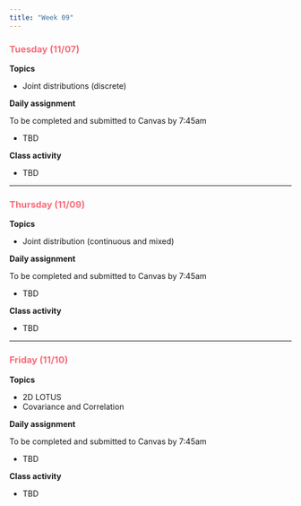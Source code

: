 ```yaml
---
title: "Week 09"
---
```


::: {style="color: #F66D7A"}
### Tuesday (11/07)
:::

**Topics**

-   Joint distributions (discrete)

**Daily assignment**

To be completed and submitted to Canvas by 7:45am

-   TBD

**Class activity**

-   TBD

------------------------------------------------------------------------

::: {style="color: #F66D7A"}
### Thursday (11/09)
:::

**Topics**

-   Joint distribution (continuous and mixed)

**Daily assignment**

To be completed and submitted to Canvas by 7:45am

-   TBD

**Class activity**

-   TBD

------------------------------------------------------------------------

::: {style="color: #F66D7A"}
### Friday (11/10)
:::

**Topics**

-   2D LOTUS
-   Covariance and Correlation

**Daily assignment**

To be completed and submitted to Canvas by 7:45am

-   TBD

**Class activity**

-   TBD
